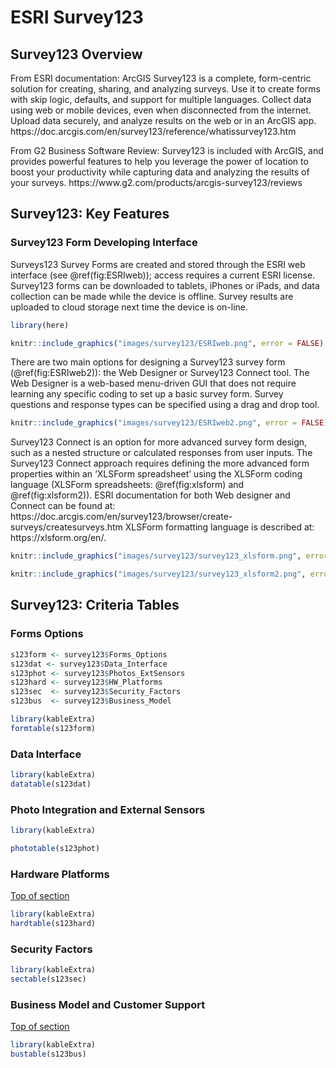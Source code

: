 
# ESRI Survey123 

## Survey123 Overview  {#s12top} 

From ESRI documentation: ArcGIS Survey123 is a complete, form-centric solution for creating, sharing, and analyzing surveys. Use it to create forms with skip logic, defaults, and support for multiple languages. Collect data using web or mobile devices, even when disconnected from the internet. Upload data securely, and analyze results on the web or in an ArcGIS app. 
https://doc.arcgis.com/en/survey123/reference/whatissurvey123.htm

From G2 Business Software Review: Survey123 is included with ArcGIS, and provides powerful features to help you leverage the power of location to boost your productivity while capturing data and analyzing the results of your surveys. https://www.g2.com/products/arcgis-survey123/reviews


## Survey123: Key Features 

### Survey123 Form Developing Interface

Surveys123 Survey Forms are created and stored through the ESRI web interface (see \@ref(fig:ESRIweb)); access requires a current ESRI license. Survey123 forms can be downloaded to tablets, iPhones or iPads, and data collection can be made while the device is offline. Survey results are uploaded to cloud storage next time the device is on-line. 


```r
library(here)
```


```r
knitr::include_graphics("images/survey123/ESRIweb.png", error = FALSE)
```

There are two main options for designing a Survey123 survey form (\@ref(fig:ESRIweb2)): the Web Designer or Survey123 Connect tool. The Web Designer is a web-based menu-driven GUI that does not require learning any specific coding to set up a basic survey form.  Survey questions and response types can be specified using a drag and drop tool.



```r
knitr::include_graphics("images/survey123/ESRIweb2.png", error = FALSE)
```



Survey123 Connect is an option for more advanced survey form design, such as a nested structure or calculated responses from user inputs.  The Survey123 Connect approach requires defining the more advanced form properties within an ‘XLSForm spreadsheet’ using the XLSForm coding language (XLSForm spreadsheets: \@ref(fig:xlsform) and \@ref(fig:xlsform2)).  ESRI documentation for both Web designer and Connect can be found at: https://doc.arcgis.com/en/survey123/browser/create-surveys/createsurveys.htm
XLSForm formatting language is described at: https://xlsform.org/en/.


```r
knitr::include_graphics("images/survey123/survey123_xlsform.png", error = FALSE)
```



```r
knitr::include_graphics("images/survey123/survey123_xlsform2.png", error = FALSE)
```


## Survey123: Criteria Tables

### Forms Options

```r

s123form <- survey123$Forms_Options
s123dat <- survey123$Data_Interface 
s123phot <- survey123$Photos_ExtSensors
s123hard <- survey123$HW_Platforms
s123sec  <- survey123$Security_Factors
s123bus  <- survey123$Business_Model
```


```r

library(kableExtra)
formtable(s123form)
```


### Data Interface {#S12dat}



```r

library(kableExtra)
datatable(s123dat)
```

###  Photo Integration and External Sensors {#s12pho}

```r


library(kableExtra)

phototable(s123phot)
```








###  Hardware Platforms  {#s12hrd}

[Top of section](#s12top)



```r

library(kableExtra)
hardtable(s123hard)
```


### Security Factors {#s12sec}



```r

library(kableExtra)
sectable(s123sec) 
```




### Business Model and Customer Support {#s12bus}

[Top of section](#s12top)



```r

library(kableExtra)
bustable(s123bus)

```




